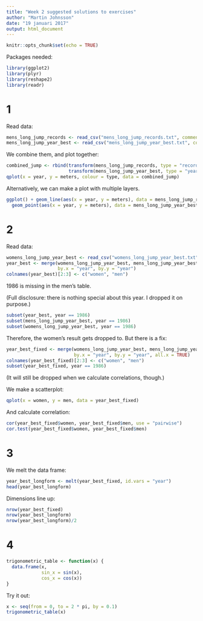 ```yaml
---
title: "Week 2 suggested solutions to exercises"
author: "Martin Johnsson"
date: "19 januari 2017"
output: html_document
---
```


```r
knitr::opts_chunk$set(echo = TRUE)
```

Packages needed:

```r
library(ggplot2)
library(plyr)
library(reshape2)
library(readr)
```



# 1

Read data:

```r
mens_long_jump_records <- read_csv("mens_long_jump_records.txt", comment = "#")
mens_long_jump_year_best <- read_csv("mens_long_jump_year_best.txt", comment = "#")
```

We combine them, and plot together:

```r
combined_jump <- rbind(transform(mens_long_jump_records, type = "record"),
                       transform(mens_long_jump_year_best, type = "year_best"))
qplot(x = year, y = meters, colour = type, data = combined_jump)
```

Alternatively, we can make a plot with multiple layers.

```r
ggplot() + geom_line(aes(x = year, y = meters), data = mens_long_jump_records) +
  geom_point(aes(x = year, y = meters), data = mens_long_jump_year_best)
```

# 2

Read data:

```r
womens_long_jump_year_best <- read_csv("womens_long_jump_year_best.txt", comment = "#")
year_best <- merge(womens_long_jump_year_best, mens_long_jump_year_best,
                   by.x = "year", by.y = "year")
colnames(year_best)[2:3] <- c("women", "men")
```

1986 is missing in the men's table.

(Full disclosure: there is nothing special about this year. I dropped it on purpose.)

```r
subset(year_best, year == 1986)
subset(mens_long_jump_year_best, year == 1986)
subset(womens_long_jump_year_best, year == 1986)
```
Therefore, the women's result gets dropped to. But there is a fix:

```r
year_best_fixed <- merge(womens_long_jump_year_best, mens_long_jump_year_best,
                         by.x = "year", by.y = "year", all.x = TRUE)
colnames(year_best_fixed)[2:3] <- c("women", "men")
subset(year_best_fixed, year == 1986)
```

(It will still be dropped when we calculate correlations, though.)

We make a scatterplot:

```r
qplot(x = women, y = men, data = year_best_fixed)
```

And calculate correlation:

```r
cor(year_best_fixed$women, year_best_fixed$men, use = "pairwise")
cor.test(year_best_fixed$women, year_best_fixed$men)
```


# 3

We melt the data frame:

```r
year_best_longform <- melt(year_best_fixed, id.vars = "year")
head(year_best_longform)
```

Dimensions line up:

```r
nrow(year_best_fixed)
nrow(year_best_longform)
nrow(year_best_longform)/2
```


# 4

```r
trigonometric_table <- function(x) {
  data.frame(x,
             sin_x = sin(x),
             cos_x = cos(x))
}
```

Try it out:

```r
x <- seq(from = 0, to = 2 * pi, by = 0.1)
trigonometric_table(x)
```

